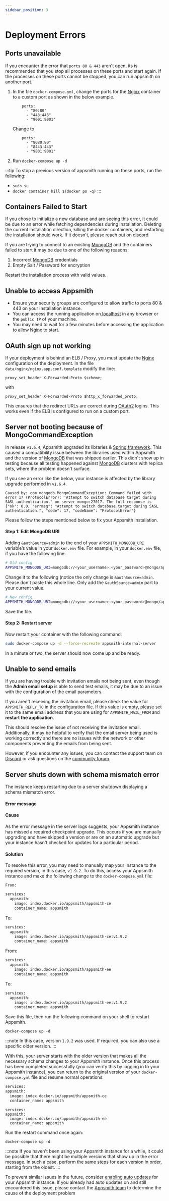 ```yaml
---
sidebar_position: 3
---
```


# Deployment Errors

## Ports unavailable

If you encounter the error that ```ports 80 & 443``` aren't open, its is recommended that you stop all processes on these ports and start again. If the processes on these ports cannot be stopped, you can run appsmith on another port.

1.  In the file `docker-compose.yml`, change the ports for the [Nginx](https://www.nginx.com) container to a custom port as shown in the below example.

    ```
        ports:
          - "80:80"
          - "443:443"
          - "9001:9001"
    ```

    Change to

    ```
        ports:
          - "8080:80"
          - "8443:443"
          - "9801:9001"
    ```
2. Run `docker-compose up -d`

:::tip
To stop a previous version of appsmith running on these ports, run the following:

* ```sudo su```
* ```docker container kill $(docker ps -q)```
:::

## Containers Failed to Start

If you chose to initialize a new database and are seeing this error, it could be due to an error while fetching dependencies during installation. Deleting the current installation direction, killing the docker containers, and restarting the installation should work. If it doesn't, please reach out on [discord](https://discord.com/invite/rBTTVJp)

If you are trying to connect to an existing [MongoDB](../../reference/datasources/querying-mongodb/) and the containers failed to start it may be due to one of the following reasons:

1. Incorrect [MongoDB](../../reference/datasources/querying-mongodb/) credentials
2. Empty Salt / Password for encryption

Restart the installation process with valid values.

## Unable to access Appsmith

* Ensure your security groups are configured to allow traffic to ports 80 & 443 on your installation instance.
* You can access the running application on[ localhost](http://localhost) in any browser or the `public IP` of your machine.
* You may need to wait for a few minutes before accessing the application to allow [Nginx](https://www.nginx.com) to start.

## OAuth sign up not working

If your deployment is behind an ELB / Proxy, you must update the [Nginx](https://www.nginx.com) configuration of the deployment. In the file `data/nginx/nginx.app.conf.template` modify the line:

```
proxy_set_header X-Forwarded-Proto $scheme;
```

with

```
proxy_set_header X-Forwarded-Proto $http_x_forwarded_proto;
```

This ensures that the redirect URLs are correct during [OAuth2](/core-concepts/connecting-to-data-sources/authentication/authentication-type/oauth2-authentication/) logins. This works even if the ELB is configured to run on a custom port.

## Server not booting because of MongoCommandException

In release `v1.6.4`, Appsmith upgraded its libraries & [Spring framework](https://spring.io/projects/spring-framework). This caused a compatibility issue between the libraries used within Appsmith and the version of [MongoDB](/reference/datasources/querying-mongodb/) that was shipped earlier. This didn't show up in testing because all testing happened against [MongoDB](/reference/datasources/querying-mongodb/) clusters with replica sets, where the problem doesn't surface.

If you see an error like the below, your instance is affected by the library upgrade performed in `v1.6.4`.

```
Caused by: com.mongodb.MongoCommandException: Command failed with error 17 (ProtocolError): 'Attempt to switch database target during SASL authentication.' on server mongo:27017. The full response is {"ok": 0.0, "errmsg": "Attempt to switch database target during SASL authentication.", "code": 17, "codeName": "ProtocolError"}
```

Please follow the steps mentioned below to fix your Appsmith installation.

#### Step 1: Edit MongoDB URI

Adding `&authSource=admin` to the end of your `APPSMITH_MONGODB_URI` variable’s value in your `docker.env` file. For example, in your `docker.env` file, if you have the following line:

```bash
# Old config
APPSMITH_MONGODB_URI=mongodb://<your_username>:<your_password>@mongo/appsmith?retryWrites=true
```

Change it to the following (notice the only change is `&authSource=admin`. Please don't paste this whole line. Only add the `&authSource=admin` part to your current value.

```bash
# New config
APPSMITH_MONGODB_URI=mongodb://<your_username>:<your_password>@mongo/appsmith?retryWrites=true&authSource=admin
```

Save the file.

#### Step 2: Restart server

Now restart your container with the following command:

```bash
sudo docker-compose up -d --force-recreate appsmith-internal-server
```

In a minute or two, the server should now come up and be ready.


## Unable to send emails

If you are having trouble with invitation emails not being sent, even though the **Admin email setup** is able to send test emails, it may be due to an issue with the configuration of the email parameters.

If you aren't receiving the invitation email, please check the value for ```APPSMITH_REPLY_TO``` in the configuration file. If this value is empty, please set it to the same email address that you are using for ```APPSMITH_MAIL_FROM``` and **restart the application**.

This should resolve the issue of not receiving the invitation email. Additionally, it may be helpful to verify that the email server being used is working correctly and there are no issues with the network or other components preventing the emails from being sent.

However, if you encounter any issues, you can contact the support team on [Discord](https://discord.com/invite/rBTTVJp) or ask questions on the [community forum](https://community.appsmith.com).

## Server shuts down with schema mismatch error

The instance keeps restarting due to a server shutdown displaying a schema mismatch error.

#### Error message

<Message
messageContainerClassName="error" 
messageContent="Looks like you skipped some required updates, please go back to the mandatory upgrade path v1.9.2"></Message>

#### Cause
As the error message in the server logs suggests, your Appsmith instance has missed a required checkpoint upgrade. This occurs if you are manually upgrading and have skipped a version or are on an automatic upgrade but your instance hasn't checked for updates for a particular period.

#### Solution

To resolve this error, you may need to manually map your instance to the required version, in this case, ```v1.9.2```. To do this, access your Appsmith instance and make the following change to the `docker-compose.yml` file:

<Tabs groupId="operating-systems">
  <TabItem value="CE" label="Community Edition" default>
  
    From:

```bash
services:
  appsmith:
    image: index.docker.io/appsmith/appsmith-ce
    container_name: appsmith
```

To:

```bash
services:
  appsmith:
    image: index.docker.io/appsmith/appsmith-ce:v1.9.2
    container_name: appsmith
```


</TabItem>
   <TabItem value="BE" label="Business Edition">
   
From:

```bash
services:
  appsmith:
    image: index.docker.io/appsmith/appsmith-ee
    container_name: appsmith
```

To:

```bash
services:
  appsmith:
    image: index.docker.io/appsmith/appsmith-ee:v1.9.2
    container_name: appsmith
```
   
   
   </TabItem>
</Tabs>

Save this file, then run the following command on your shell to restart Appsmith.

```
docker-compose up -d
```

:::note
In this case, version `1.9.2` was used. If required, you can also use a specific older version.
:::

With this, your server starts with the older version that makes all the necessary schema changes to your Appsmith instance. Once this process has been completed successfully (you can verify this by logging in to your Appsmith instance), you can return to the original version of your `docker-compose.yml` file and resume normal operations.


<Tabs groupId="operating-systems">
  <TabItem value="CE" label="Community Edition" default>

  ```bash
  services:
  appsmith:
    image: index.docker.io/appsmith/appsmith-ce
    container_name: appsmith
  ```
  
  </TabItem>
  <TabItem value="BE" label="Business Edition">

  ```
services:
  appsmith:
    image: index.docker.io/appsmith/appsmith-ee
    container_name: appsmith
  ```
  </TabItem>
</Tabs>


Run the restart command once again: 

 ```
 docker-compose up -d
  ```
:::note 
If you haven't been using your Appsmith instance for a while, it could be possible that there might be multiple versions that show up in the error message. In such a case, perform the same steps for each version in order, starting from the oldest.
:::

To prevent similar issues in the future, consider [enabling auto updates](/getting-started/setup/installation-guides/docker#enabling-appsmith-auto-updates) for your Appsmith instance. If you already had auto updates on and still encountered this issue, please contact the [Appsmith team](https://discord.com/invite/rBTTVJp) to determine the cause of the deployment problem